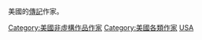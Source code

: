 {{portal|人物|文學}}
{{Commons cat|Biographers from the United States}}

美國的[[傳記|傳記]]作家。

{{category TOC|date=July 2014}}

[[Category:美國非虛構作品作家|Category:美國非虛構作品作家]]
[[Category:美國各類作家|Category:美國各類作家]]
[[Category:各國傳記作家|USA]]